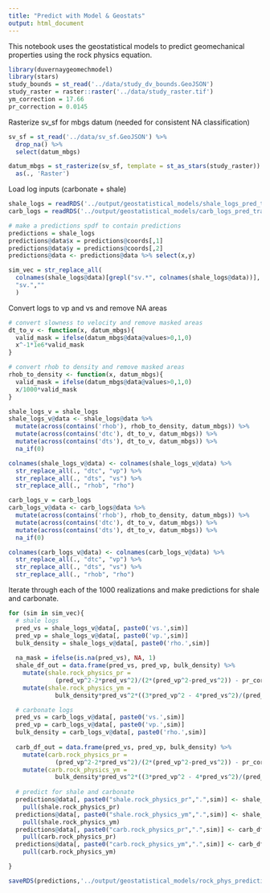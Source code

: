 ```yaml
---
title: "Predict with Model & Geostats"
output: html_document
---
```


This notebook uses the geostatistical models to predict geomechanical 
properties using the rock physics equation.

```r
library(duvernaygeomechmodel)
library(stars)
study_bounds = st_read('../data/study_dv_bounds.GeoJSON')
study_raster = raster::raster('../data/study_raster.tif')
ym_correction = 17.66
pr_correction = 0.0145
```

Rasterize sv_sf for mbgs datum (needed for consistent NA classification)

```r
sv_sf = st_read('../data/sv_sf.GeoJSON') %>% 
  drop_na() %>% 
  select(datum_mbgs)

datum_mbgs = st_rasterize(sv_sf, template = st_as_stars(study_raster)) %>% 
  as(., 'Raster')
```

Load log inputs (carbonate + shale)

```r
shale_logs = readRDS('../output/geostatistical_models/shale_logs_pred_trans.rds')
carb_logs = readRDS('../output/geostatistical_models/carb_logs_pred_trans.rds')

# make a predictions spdf to contain predictions
predictions = shale_logs
predictions@data$x = predictions@coords[,1]
predictions@data$y = predictions@coords[,2]
predictions@data <- predictions@data %>% select(x,y)

sim_vec = str_replace_all(
  colnames(shale_logs@data)[grepl("sv.*", colnames(shale_logs@data))],
  "sv.",""
  )
```

Convert logs to vp and vs and remove NA areas

```r
# convert slowness to velocity and remove masked areas
dt_to_v <- function(x, datum_mbgs){
  valid_mask = ifelse(datum_mbgs@data@values>0,1,0)
  x^-1*1e6*valid_mask
}

# convert rhob to density and remove masked areas
rhob_to_density <- function(x, datum_mbgs){
  valid_mask = ifelse(datum_mbgs@data@values>0,1,0)
  x/1000*valid_mask
}

shale_logs_v = shale_logs
shale_logs_v@data <- shale_logs@data %>%
  mutate(across(contains('rhob'), rhob_to_density, datum_mbgs)) %>%
  mutate(across(contains('dtc'), dt_to_v, datum_mbgs)) %>%
  mutate(across(contains('dts'), dt_to_v, datum_mbgs)) %>%
  na_if(0)

colnames(shale_logs_v@data) <- colnames(shale_logs_v@data) %>%
  str_replace_all(., "dtc", "vp") %>%
  str_replace_all(., "dts", "vs") %>%
  str_replace_all(., "rhob", "rho")

carb_logs_v = carb_logs
carb_logs_v@data <- carb_logs@data %>%
  mutate(across(contains('rhob'), rhob_to_density, datum_mbgs)) %>%
  mutate(across(contains('dtc'), dt_to_v, datum_mbgs)) %>%
  mutate(across(contains('dts'), dt_to_v, datum_mbgs)) %>%
  na_if(0)

colnames(carb_logs_v@data) <- colnames(carb_logs_v@data) %>%
  str_replace_all(., "dtc", "vp") %>%
  str_replace_all(., "dts", "vs") %>%
  str_replace_all(., "rhob", "rho")
```

Iterate through each of the 1000 realizations and make predictions for shale and carbonate.

```r
for (sim in sim_vec){
  # shale logs
  pred_vs = shale_logs_v@data[, paste0('vs.',sim)]
  pred_vp = shale_logs_v@data[, paste0('vp.',sim)]
  bulk_density = shale_logs_v@data[, paste0('rho.',sim)]
  
  na_mask = ifelse(is.na(pred_vs), NA, 1)
  shale_df_out = data.frame(pred_vs, pred_vp, bulk_density) %>%
    mutate(shale.rock_physics_pr = 
             (pred_vp^2-2*pred_vs^2)/(2*(pred_vp^2-pred_vs^2)) - pr_correction) %>%
    mutate(shale.rock_physics_ym = 
             bulk_density*pred_vs^2*((3*pred_vp^2 - 4*pred_vs^2)/(pred_vp^2-pred_vs^2))/1E6 - ym_correction)

  # carbonate logs
  pred_vs = carb_logs_v@data[, paste0('vs.',sim)]
  pred_vp = carb_logs_v@data[, paste0('vp.',sim)]
  bulk_density = carb_logs_v@data[, paste0('rho.',sim)]
  
  carb_df_out = data.frame(pred_vs, pred_vp, bulk_density) %>%
    mutate(carb.rock_physics_pr = 
             (pred_vp^2-2*pred_vs^2)/(2*(pred_vp^2-pred_vs^2)) - pr_correction) %>%
    mutate(carb.rock_physics_ym = 
             bulk_density*pred_vs^2*((3*pred_vp^2 - 4*pred_vs^2)/(pred_vp^2-pred_vs^2))/1E6 - ym_correction)
  
  # predict for shale and carbonate
  predictions@data[, paste0("shale.rock_physics_pr",".",sim)] <- shale_df_out %>%
    pull(shale.rock_physics_pr)
  predictions@data[, paste0("shale.rock_physics_ym",".",sim)] <- shale_df_out %>%
    pull(shale.rock_physics_ym)
  predictions@data[, paste0("carb.rock_physics_pr",".",sim)] <- carb_df_out %>%
    pull(carb.rock_physics_pr)
  predictions@data[, paste0("carb.rock_physics_ym",".",sim)] <- carb_df_out %>%
    pull(carb.rock_physics_ym)

}

saveRDS(predictions,'../output/geostatistical_models/rock_phys_predictions.rds')
```
